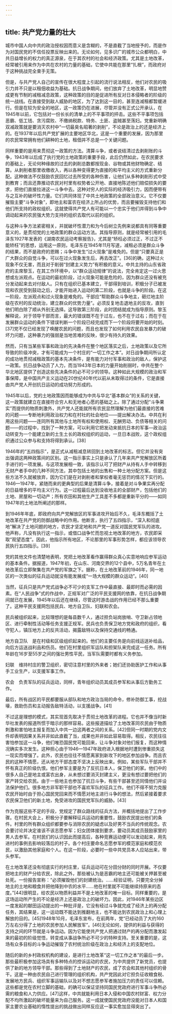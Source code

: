 ```yaml
---
---
---
```

title: 共产党力量的壮大
---



城市中国人向中共的政治授权因而意义是含糊的，不是直截了当地授予的，而是作为对国民党的不信任投票反映出来的。无论如何，见多识广的城市公众都明白，中共日益增长的权力的真正源泉，在于其农村的社会和经济政策。尤其是土地改革，经常被引用来作为中共在农村的力量的基础，它使中共能在那里“扎根”，而政府对于这种挑战完全束手无策。

但是，与共产党人自己的宣传在很大程度上引起的流行说法相反，他们对农民的吸引力并不只是以租佃收益为基础。抗日战争期间，他们放弃了土地改革，明显地赞成更有节制的减租减息政策，这种政策的目的是促进所有反对日本侵略者的阶级的统一战线。在直接受到敌人威胁的地区，为了达到这一目的，甚至连减租都暂缓进行。但是在较为安全的地区，这一政策仍在进展，尽管并没有正式公开承认，在1945年以前，它包括对一份长长的清单上的不平事项的抨击。这些不平事项包括恶霸、低工钱、贪污腐败、不缴纳税款、特务、土匪、盗贼甚至荡妇。党重新明确双减政策就是要消灭农村中“一切最臭名昭著的剥削”，不论是政治上的还是经济上的。在1937年以后共产党扩展的主要地区华北，这是一个重要的发展，因为那里的农民常常拥有他们耕种的土地，租佃并不总是一个关键问题。

同样重要的是用来贯彻这一政策的方法。清算斗争，或者说结清过去剥削账的斗争，1943年以后成了执行党的土地政策的重要手段，此后仍然如此，在农民要求的基础上，无论何种缘故的过去的剥削总数都按现金、谷物或其他财物确定、结算。从剥削者那里收缴收入，再以各种变得更为直接的和平均主义的方式重新分配。这种做法不仅鼓励农民回忆过去所受的各种伤害，让他们从多种剥削形式中受到教育；而且还靠推动农民对村里有权势者公开地、直接地陈述他们赔偿损失的要求，把他们直接拉进这一斗争中去。这种对穷人的实际的经济吸引力，因而便带有与之互补的破坏性力量。它们共同体现了中共土地政策的全部政治意义。它不仅要摧毁主要“斗争对象”，即地主和富农在经济上所占的优势，而且要摧毁支持他们和他们所支持的政权组织。这就使得共产党人有可能以一个忠实于他们并得到斗争中调动起来的农民强大势力支持的组织去取代以前的组织。

与这种斗争方法紧密相关，并就破坏性潜力和为今后树立先例来说都具有同等重要意义的，是贯彻党的土地政策的群众运动方法。其指导原则，就是经常被引用的毛泽东1927年发表的《湖南农民运动考察报告》，尤其是“矫枉必须过正，不过正不能矫枉”的思想，运用这一原则，毛泽东在1945年11月写道，减租必须是群众斗争的结果，而不是政府的恩赐；斗争中发生“过火现象”是难免的。但是“只要真正是广大群众的自觉斗争，可以在过火现象发生后，再去改正”。[36]的确，这种过火现象不仅无害，而且对于削弱“封建主义势力”有积极的意义。中共主持的山东省政府的主席黎玉，在其工作环境中，以“群众运动规律”的说法，完全肯定这一过火思想或左派观点。在运动的最初阶段，过火现象可能是危险的，因为群众还没有被充分发动起来去对付敌人。只有在组织已基本建立，干部得到培训，积极分子已被发现和农民受到鼓动之后，才能开始进入运动的第二阶段，也就是斗争的阶段。在这一阶段，左派观点和过火现象是难免的。干部应“帮助群众斗争地主，砸烂地主阶级在农村的反动统治，建立群众的优势力量”。必须反复地击退地主的反攻，直到他们明白除了顺从外别无选择。这导致第三阶段，此时团结就成为指导原则。黎玉解释说，对于领导干部而言，最大的错误既不在于过左，也不在于过右；而在于在发展群众运动的条件下错误判断一个阶段已经完成而下一个阶段将要开始的时刻。[37]党不仅已经发现了唤醒农民的问题，而且也发现了如何利用农民自发暴力的破坏力问题，这种暴力的强弱是当地苦难的反映，很少有持久的效果。

然而，只有当某些军事和政治的先决条件在整个地区落实之后，土地政策以及它所导致的阶级冲突，才有可能成为一个村庄的“一切工作之本”。对日战争期间所认定的成功地贯彻减租政策的基本先决条件，是有能力对付军事和政治的敌人，保护这一政策。抗日战争动员了人力，而当1943年日本的力量开始削弱时，中共在整个华北地区提供了创造这些先决条件的必不可少的领导。这种如此大规模的政治和军事保障，是中国共产主义运动在20世纪40年代以前从未取得过的条件，它是直接由共产党人开创抗日运动的成功努力形成的。

1945年以后，党的土地政策因而能够成为中共与华北“基本群众”的关系的关键，这一政策就建立在直接符合穷人和无地者心愿的基础之上。除了通过分配“斗争果实”而提供的物质刺激外，共产党人还能就所有农民显然理解为他们最直接的苦难的问题——专断地利用政治权力和在村社的社会地位——提出解决办法。中共在利用这些问题——连同所有其他与土地所有权和使用权、无酬劳动、负债等相关的问题——的过程中，找到了一种方案，可以利用它把发动来抵抗日本的军事—政治运动转变为一个能建立新的土生土长的政权组织的运动，一旦日本战败，这个政权组织通过公众参与和支持将得到承认。[38]

1946年的“五四指示”，是正式从减租减息转回到土地改革的标志。但它并没有突出强调这两种政策间的区别。这一指示事实上只是承认了几年来共产党解放区所着手进行的一项发展。与这项发展相一致，该指示认可了把财产从持有人手中转移到无财产者手中的几种不同方法，其中包括土地的出售和一种土地分配方案。但是这些方法不久就被放弃，因为它们是在对剥削者和掌权者毫无惩罚的情况下实行的。1946—1947年，紧随而来的更典型的后果是清算斗争，接着是对斗争果实再分配的日益增多的平均主义行为。这一过程最后达到没收地主的全部财产，包括他们的土地、房屋和一切动产；所有农田和其他生产工具差不多都是重新平分的——如同1947年的土地法所阐述的那样。

到1946年年底，即政府向共产党解放区的军事进攻开始后不久，毛泽东概括了土地改革在共产党的防御战略中的作用。他断言，执行了五四指示，“深入和彻底地”解决了土地问题的地方，农民才坚定地和共产党一道反对国民党军队的进攻。他声称，凡没有执行这一指示，或借口战争忙而忽视土地改革的地方，农民即采取“观望态度”。因此，他指示所有地区，不论那里的军事形势怎样，都应该领导农民执行五四指示。[39]

党的其他文件也清楚地表明，党把土地改革看作赢得群众真心实意地响应参军运动的基本条件。据报道，1947年初，在山东、河南交界的12个县中，5万名青年在土地改革后立即聚集在共产党的军旗之下。据称，在土地改革前的1946年，同一地区的一次类似的征兵运动就没有能发展成“一场大规模的群众运动”。[40]

当然，征兵只是共产党式战争必不可少的支军工作中最直接、最即时而必需的因素。在“人民战争”式的作战中，正规军对广泛的平民支援网的依靠，在抗日战争期间就已在发展，1945年以后还在继续，尽管这时游击战的作用已经不那么重要了。这种平民支援网包括民兵、地方自卫队、妇联和农会。

民兵被组织起来，比较理想的是每县数千人，通过担负站岗放哨、守卫新占领地区、进行牵制性活动等任务支援正规军。民兵也负责保卫地方党和政府的组织，看守犯人，镇压地方上的反共活动，揭露敌特以及保持交通线的畅通。

地方自卫队　是在村级和区级组织起来的。他们的主要任务是向前线运送补给品，向后方运送战利品和伤员。他们在村里组织军运队和担架队来完成这一任务。所有年龄在16岁至55岁之间的强壮男性平民，当军队需要时都有义务参加。

妇联　维持村庄的警卫组织，密切注意村里的外来者；她们还协助医护工作和从事手工业生产，以支援军事工作。

农会　负责军队的征兵运动，同样，青年组织动员其成员参军和从事后方勤务工作。

最后，所有战区的平民都要服从部队和地方政治当局的命令，修补防御工事，挖战壕，救助伤员和主动报告敌特活动，以支援战争。[41]

不过这是理想的模式，其实现首先取决于贯彻土地改革的进程。它也并不像当时新华社发表的报道所惯于暗示的那样容易。这些报道描绘了土地改革同农民由于物质刺激和害怕地主报复而加入中共一边这两者之间的关系。[42]但同一时期的党内文件却表明因果关系并非如此直截了当，成果也并非如此容易取得。相反，农民往往害怕参加这一斗争，他们唯恐国民党可能回来，让斗争对象对他们报复，而这种情况确实多次发生。这种担心由于1946—1947年政府进入根据地时遭到惨重损失这一现实而增强了。此外，农民也往往不情愿离家到新攻下的地区参加战争。而且农民的这种不情愿，还从地方干部态度不坚决上反映出来。例如，某些军队干部并不怀有真正的阶级仇恨。他们参军主要是为了反抗日本人，保卫他们的家。他们中的很多人自己是地主或富农出身，从未想过要消灭封建主义，更没有想过要把他们的家产转交给农民。由于一些地主也参加了抗日斗争，有些干部甚至还同情他们并设法保护他们。很多地方非军职干部也不喜欢军队的征兵工作。他们不得不努力克服农民开始时由于担心国民党回来而不情愿对地主进行斗争的想法，然后紧接着要求农民保卫他们的新土地，免受进攻的国民党军队的威胁。[43]

作为克服这些不足的手段，党规定了群众路线的征兵方法，并概括地提出了工作步骤。在村民大会上，积极分子要解释征兵运动的重要性，鼓励农民提出他们的条件。村里的所有群众组织都要参与消除农民的疑虑以及好男不当兵的传统观念。农会要讨论并决定谁该不该志愿参军；妇女团体接到要求，要动员其成员鼓励家里的男人去参军。在村民们的认识因此而提高后，各种竞赛运动便可以发动起来，用先进村的事例去影响较落后的村子。各个村庄要命名志愿参军的模范家庭和模范农民，以激励其他家庭和个人。在这一阶段，必要时一些中共党员本人应站出来，带头参军。

在土地改革还没有彻底实行的村庄里，征兵运动可在分田分财的同时开展。不仅要把地主的财产分给农民，除此之外，那些被认为是恶霸的地主还可能被关押甚至被处死。一份报告宣称：“必须摧毁他们的封建统治。……经验证明，只要完全分掉地主的土地和粮食并把他降到中农的水平……他在村里就不可能继续持原来的态度。”[44]很明显，给农民以物质利益并不是土地改革的唯一目标。同样重要的，是这场运动所产生的不论是经济上还是政治上的破坏力。因此，对1946年某些边区一度发起的献田运动提出的一种批评是，它没有经过斗争就完成了经济上的再分配任务，其结果是，这一运动既不能达到推翻地主，也不能达到农民政治上和心理上解放的目的。[45]1948年10月，毛泽东宣布，在前两年，党“已经动员了大约160万左右分得了土地的农民参加人民解放军”。[46]无论如何，提供的利益与获得的支持之间的环节就是斗争运动。因为它能使共产党人把通过财产的再分配而激发起来的最初的阶级觉悟，转变成从事战争所必不可少的特种支持。至关重要的是，这场有众多目标的斗争运动摧毁了农村统治阶级在政治上和经济上的支配地位。

随后的新的乡村政权机构的建设，是进行土地改革“这一切工作之本”的最后一步。那些最积极参加这场具有多种特点的控诉运动的农民，为中共提供了新党员，也提供了新的地方领导干部。那些得到了土地财产的农民，成了农会和其他村组织的骨干。这是一种由农民自己进行管理的组织机构，共产党因此对它担负征收粮食税、发展地方民兵、组织军事运输队以及对不想志愿参军者施加压力的责任可以信赖。这些都是党在农村立脚的基础，的确可以保证坚持同国民党政府进行军事斗争所必需的粮食和人力供应。[47]这样，中共就能利用日本入侵和中国农村财富、权力分配不均所激起的破坏能量来为自己服务。这一成就使国民党政府没能对日本人和国家主要农业基础的惰性提出的挑战做出同样反应这一事实愈加显得突出了。